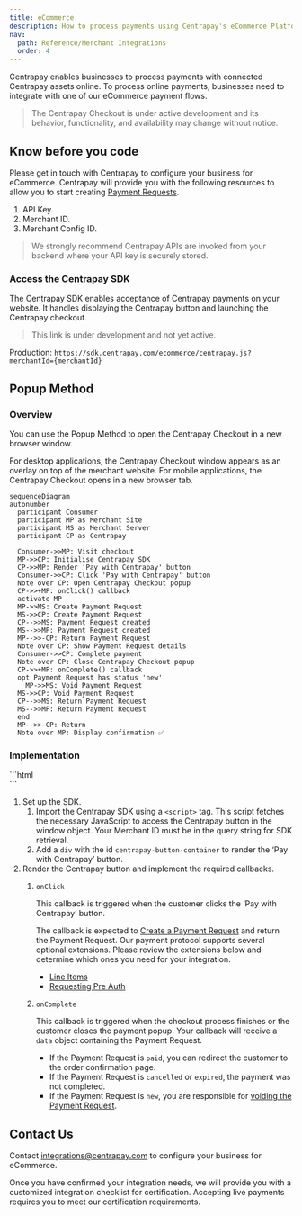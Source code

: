 ```yaml
---
title: eCommerce
description: How to process payments using Centrapay's eCommerce Platform.
nav:
  path: Reference/Merchant Integrations
  order: 4
---
```


Centrapay enables businesses to process payments with connected Centrapay assets online. To process online payments, businesses need to integrate with one of our eCommerce payment flows.

> The Centrapay Checkout is under active development and its behavior, functionality, and availability may change without notice.

## Know before you code

Please get in touch with Centrapay to configure your business for eCommerce.
Centrapay will provide you with the following resources to allow you to start creating [Payment Requests](/api/payment-requests).

1. API Key.
2. Merchant ID.
3. Merchant Config ID.

> We strongly recommend Centrapay APIs are invoked from your backend where your API key is securely stored.

### Access the Centrapay SDK

The Centrapay SDK enables acceptance of Centrapay payments on your website.
It handles displaying the Centrapay button and launching the Centrapay checkout.

> This link is under development and not yet active.

Production: `https://sdk.centrapay.com/ecommerce/centrapay.js?merchantId={merchantId}`

## Popup Method

### Overview

You can use the Popup Method to open the Centrapay Checkout in a new browser window.

For desktop applications, the Centrapay Checkout window appears as an overlay on top of the merchant website.
For mobile applications, the Centrapay Checkout opens in a new browser tab.

```mermaid
sequenceDiagram
autonumber
  participant Consumer
  participant MP as Merchant Site
  participant MS as Merchant Server
  participant CP as Centrapay

  Consumer->>MP: Visit checkout
  MP->>CP: Initialise Centrapay SDK
  CP->>MP: Render 'Pay with Centrapay' button
  Consumer->>CP: Click 'Pay with Centrapay' button
  Note over CP: Open Centrapay Checkout popup
  CP->>+MP: onClick() callback
  activate MP
  MP->>MS: Create Payment Request
  MS->>CP: Create Payment Request
  CP-->>MS: Payment Request created
  MS-->>MP: Payment Request created
  MP-->>-CP: Return Payment Request
  Note over CP: Show Payment Request details
  Consumer->>CP: Complete payment
  Note over CP: Close Centrapay Checkout popup
  CP->>+MP: onComplete() callback
  opt Payment Request has status 'new'
	MP->>MS: Void Payment Request
  MS->>CP: Void Payment Request
  CP-->>MS: Return Payment Request
  MS-->>MP: Return Payment Request
  end
  MP-->>-CP: Return
  Note over MP: Display confirmation ✅
```

### Implementation

<CodePanel title="Sample Integration" fullHeight="true">
```html
  <html>
	<head>
		<script src="https://sdk.centrapay.com/ecommerce/centrapay.js?merchantId={merchantId}"></script>
	</head>
	<body>
		<div id="centrapay-button-container"></div>
		<script type="text/javascript">
      window.centrapay({
        async onClick() {
          // Create Payment Request
          // Return Payment Request
        },
        async onComplete(data) {
          if (data.paymentRequest.status === 'new') {
            // Void Payment Request
          }
        }
      });
    </script>
	</body>
</html>
```
</CodePanel>

1. Set up the SDK.
    1. Import the Centrapay SDK using a `<script>` tag.
      This script fetches the necessary JavaScript to access the Centrapay button in the window object.
      Your Merchant ID must be in the query string for SDK retrieval.
    2. Add a `div` with the id `centrapay-button-container` to render the ‘Pay with Centrapay’ button.
2. Render the Centrapay button and implement the required callbacks.
    1. `onClick`

        This callback is triggered when the customer clicks the ‘Pay with Centrapay’ button.

        The callback is expected to [Create a Payment Request](/api/payment-requests/#create-a-payment-request) and return the Payment Request.
        Our payment protocol supports several optional extensions. Please review the extensions below and determine which ones you need for your integration.
        - [Line Items](https://docs.centrapay.com/guides/line-items)
        - [Requesting Pre Auth](https://docs.centrapay.com/guides/requesting-pre-auth)

    2. `onComplete`

        This callback is triggered when the checkout process finishes or the customer closes the payment popup.
        Your callback will receive a `data` object containing the Payment Request.

        - If the Payment Request is `paid`, you can redirect the customer to the order confirmation page.
        - If the Payment Request is `cancelled` or `expired`, the payment was not completed.
        - If the Payment Request is `new`, you are responsible for [voiding the Payment Request](/api/payment-requests/#void-a-payment-request).


## Contact Us

Contact [integrations@centrapay.com](mailto:integrations@centrapay.com) to configure your business for eCommerce.

Once you have confirmed your integration needs, we will provide you with a customized integration checklist for certification.
Accepting live payments requires you to meet our certification requirements.
